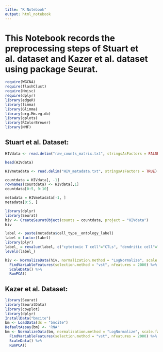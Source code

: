 ```yaml
---
title: "R Notebook"
output: html_notebook
---
```


# This Notebook records the preprocessing steps of Stuart et al. dataset and Kazer et al. dataset using package Seurat.

```r
require(WGCNA)
require(flashClust)
require(Hmisc)
require(dplyr)
library(edgeR)
library(limma)
library(Glimma)
library(org.Mm.eg.db)
library(gplots)
library(RColorBrewer)
library(NMF)
```

## Stuart et al. Dataset:

```r
HIVdata <- read.delim("raw_counts_matrix.txt", stringsAsFactors = FALSE)
```

```r
head(HIVdata)
```

```r
HIVmetadata <- read.delim("HIV_metadata.txt", stringsAsFactors = TRUE)
```

```r
countdata = HIVdata[, -1]
rownames(countdata) <- HIVdata[,1]
countdata[0:5, 0:10]
```

```r
metadata = HIVmetadata[-1, ]
metadata[0:5, ]
```

```r
library(dplyr)
library(Seurat)
hiv <- CreateSeuratObject(counts = countdata, project = "HIVdata")
hiv
```

```r
label <- paste(metadata$cell_type__ontology_label)
label = factor(label)
library(plyr)
label_ = revalue(label, c("cytotoxic T cell"="CTLs", "dendritic cell"="DCs", "natural killer cell"="NK cell"))
levels(label_)
```

```r
hiv <- NormalizeData(hiv, normalization.method = "LogNormalize", scale.factor = 10000) %>% 
  FindVariableFeatures(selection.method = "vst", nfeatures = 2000) %>% 
  ScaleData() %>% 
  RunPCA()
```

## Kazer et al. Dataset:

```r
library(Seurat)
library(SeuratData)
library(cowplot)
library(dplyr)
InstallData("bmcite")
bm <- LoadData(ds = "bmcite")
DefaultAssay(bm) <- 'RNA'
bm <- NormalizeData(bm, normalization.method = "LogNormalize", scale.factor = 10000) %>% 
  FindVariableFeatures(selection.method = "vst", nfeatures = 2000) %>% 
  ScaleData() %>% 
  RunPCA()
```
